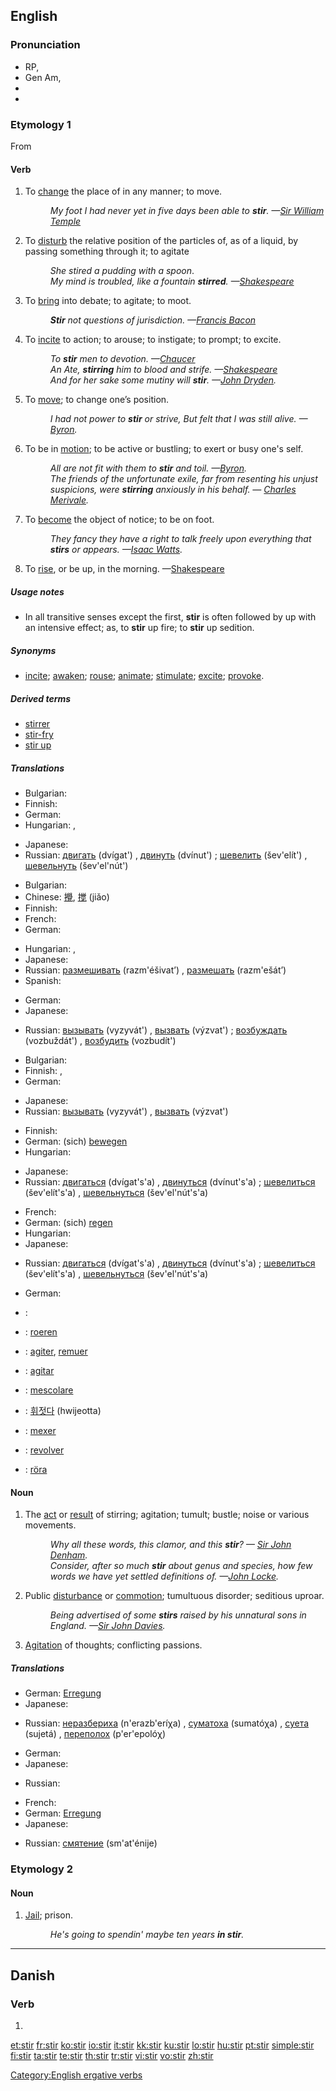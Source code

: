 ==English==

===Pronunciation===
* RP, {{IPA|/stɜː/}}
* Gen Am, {{IPA|/stɜːr/}}
* {{audio|en-us-stir.ogg|Audio (US)}}
* {{rhymes|ɜː(r)}}

===Etymology 1===
From {{etyl|ang|en}} {{term|styrian||lang=ang}}

====Verb====
{{en-verb|stir|r|ing}}

# {{transitive}} To [[change]] the place of in any manner; to move.
#: ''My foot I had never yet in five days been able to '''stir'''. —[[w:Sir William Temple|Sir William Temple]]''
# {{transitive}} To [[disturb]] the relative position of the particles of, as of a liquid, by passing something through it; to agitate
#: ''She stired a pudding with a spoon''.
#: ''My mind is troubled, like a fountain '''stirred'''. —[[w:Shakespeare|Shakespeare]]''
# {{transitive}} To [[bring]] into debate; to agitate; to moot.
#: '''''Stir''' not questions of jurisdiction. —[[w:Francis Bacon|Francis Bacon]]''
# {{transitive}} To [[incite]] to action; to arouse; to instigate; to prompt; to excite.
#: ''To '''stir''' men to devotion. —[[w:Chaucer|Chaucer]]''
#: ''An Ate, '''stirring''' him to blood and strife. —[[w:Shakespeare|Shakespeare]]''
#: ''And for her sake some mutiny will '''stir'''. —[[w:John Dryden|John Dryden]].''
# {{intransitive}} To [[move]]; to change one’s position.
#: ''I had not power to '''stir''' or strive, But felt that I was still alive. —[[w:Byron|Byron]].''
# {{intransitive}} To be in [[motion]]; to be active or bustling; to exert or busy one's self.
#: ''All are not fit with them to '''stir''' and toil. —[[w:Byron|Byron]].''
#: ''The friends of the unfortunate exile, far from resenting his unjust suspicions, were '''stirring''' anxiously in his behalf. — [[w:Charles Merivale|Charles Merivale]].''
# {{intransitive}} To [[become]] the object of notice; to be on foot.
#: ''They fancy they have a right to talk freely upon everything that '''stirs''' or appears. —[[w:Isaac Watts|Isaac Watts]].''
# {{intransitive|poetic}} To [[rise]], or be up, in the morning. —[[w:Shakespeare|Shakespeare]]

=====Usage notes=====
* In all transitive senses except the first, '''stir''' is often followed by up with an intensive effect; as, to '''stir''' up fire; to '''stir''' up sedition.

=====Synonyms=====
* {{sense|to move}} [[incite]]; [[awaken]]; [[rouse]]; [[animate]]; [[stimulate]]; [[excite]]; [[provoke]].

=====Derived terms=====
* [[stirrer]]
* [[stir-fry]]
* [[stir up]]

=====Translations=====
{{trans-top|To change the place of in any manner; to move}}
* Bulgarian: {{t+|bg|аларма|f|tr=alárma}}
* Finnish: {{t-|fi|liikuttaa}}
* German: {{t+|de|bewegen}}
* Hungarian: {{t+|hu|mozgat}}, {{t|hu|mozdít}}
{{trans-mid}}
* Japanese: {{t-|ja|動かす|tr=ugokasu}}
* Russian: [[двигать]] (dvígat') {{impf}}, [[двинуть]] (dvínut') {{pf}}; [[шевелить]] (šev'elít') {{impf}}, [[шевельнуть]] (šev'el'nút') {{pf}}
{{trans-bottom}}

{{trans-top|To disturb the relative position of the particles of}}
* Bulgarian: {{t+|bg|аларма|f|tr=alárma}}
* Chinese: [[攪]], [[搅]] (jiǎo)
* Finnish: {{t+|fi|sekoittaa}}
* French: {{t+|fr|remuer}}
* German: {{t+|de|rühren}}
{{trans-mid}}
* Hungarian: {{t+|hu|kever}}, {{t|hu|kavar}}
* Japanese: {{t|ja|掻き混ぜる|tr=kaki-mazeru}}
* Russian: [[размешивать]] (razm'éšivat’) {{impf}}, [[размешать]] (razm'ešát’) {{pf}}
* Spanish: {{t-|es|revolver}}
{{trans-bottom}}

{{trans-top|To bring into debate; to agitate; to moot}}
* German: {{t+|de|hervorrufen}}
* Japanese: {{t-|ja|扇動する|tr=sendō suru}}
{{trans-mid}}
* Russian: [[вызывать]] (vyzyvát') {{impf}}, [[вызвать]] (výzvat') {{pf}}; [[возбуждать]] (vozbuždát') {{impf}}, [[возбудить]] (vozbudít') {{pf}}
{{trans-bottom}}

{{trans-top|To incite to action; to arouse; to instigate; to prompt; to excite}}
* Bulgarian: {{t+|bg|аларма|f|tr=alárma}}
* Finnish: {{t+|fi|yllyttää}}, {{t+|fi|kiihottaa}}
* German: {{t-|de|anstacheln}}
{{trans-mid}}
* Japanese: {{t|ja|かき立てる|tr=kakitateru}}
* Russian: [[вызывать]] (vyzyvát') {{impf}}, [[вызвать]] (výzvat') {{pf}}
{{trans-bottom}}

{{trans-top|To move; to change one’s position}}
* Finnish: {{t+|fi|liikkua}}
* German: (sich) [[bewegen]]
* Hungarian: {{t+|hu|mozdul}}
{{trans-mid}}
* Japanese: {{t+|ja|動く|tr=ugoku}}
* Russian: [[двигаться]] (dvígat's'a) {{impf}}, [[двинуться]] (dvínut's'a) {{pf}}; [[шевелиться]] (šev'elít's'a) {{impf}}, [[шевельнуться]] (šev'el'nút's'a) {{pf}}
{{trans-bottom}}

{{trans-top|To be in motion}}
* French: {{t+|fr|agiter}}
* German: (sich) [[regen]]
* Hungarian: {{t+|hu|mozog}}
* Japanese: {{t|ja|動き回る|tr=ugoki-mawaru}}
{{trans-mid}}
* Russian: [[двигаться]] (dvígat's'a) {{impf}}, [[двинуться]] (dvínut's'a) {{pf}}; [[шевелиться]] (šev'elít's'a) {{impf}}, [[шевельнуться]] (šev'el'nút's'a) {{pf}}
{{trans-bottom}}

{{trans-top|To become the object of notice; to be on foot}}
* German: {{t+|de|auffallen}}
{{trans-mid}}
{{trans-bottom}}

{{trans-top|To rise, or be up, in the morning}}
{{trans-mid}}
{{trans-bottom}}

{{checktrans-top}}
* {{ttbc|Arabic}}: {{Arab|[[مزج]]}} {{unicode|(mázaja)}}
* {{ttbc|Dutch}}: [[roeren]]
* {{ttbc|French}}: [[agiter]], [[remuer]]
* {{ttbc|Ido}}: [[agitar]]
* {{ttbc|Italian}}: [[mescolare]]
{{trans-mid}}
* {{ttbc|Korean}}: [[휘젓다]] (hwijeotta)
* {{ttbc|Portuguese}}: [[mexer]]
* {{ttbc|Spanish}}: [[revolver]]
* {{ttbc|Swedish}}: [[röra]]
{{trans-bottom}}

====Noun====
{{en-noun|s|-}}

# The [[act]] or [[result]] of stirring; agitation; tumult; bustle; noise or various movements.
#: ''Why all these words, this clamor, and this '''stir'''? — [[w:Sir John Denham|Sir John Denham]].''
#: ''Consider, after so much '''stir''' about genus and species, how few words we have yet settled definitions of. —[[w:John Locke|John Locke]].''
# Public [[disturbance]] or [[commotion]]; tumultuous disorder; seditious uproar.
#: ''Being advertised of some '''stirs''' raised by his unnatural sons in England. —[[w:Sir John Davies|Sir John Davies]].''
# [[agitation|Agitation]] of thoughts; conflicting passions.

=====Translations=====
{{trans-top|The act or result of stirring}}
* German: [[Erregung]]
* Japanese: {{t|ja|撹拌|tr=kakuhan}}
{{trans-mid}}
* Russian: [[неразбериха]] (n'erazb'eríχa) {{f}}, [[суматоха]] (sumatóχa) {{f}}, [[суета]] (sujetá) {{f}}, [[переполох]] (p'er'epolóχ) {{m}}
{{trans-bottom}}

{{trans-top|Public disturbance or commotion}}
* German: {{t+|de|Aufruhr}}
* Japanese: {{t|ja|騒動|tr=sōdō}}
{{trans-mid}}
* Russian: {{t+|ru|волнения|p|tr=voln'énija}}
{{trans-bottom}}

{{trans-top|Agitation of thoughts; conflicting passions}}
* French: {{t+|fr|tumulte|m}}
* German: [[Erregung]]
* Japanese: {{t|ja|騒動|tr=sōdō}}
{{trans-mid}}
* Russian: [[смятение]] (sm'at'énije) {{n}}
{{trans-bottom}}

===Etymology 2===
{{etystub}}

====Noun====
{{en-noun|-}}

# {{slang}} [[jail|Jail]]; prison.
#: ''He's going to spendin' maybe ten years '''in stir'''.''

[[Category:English ergative verbs]]

----

==Danish==

===Verb===
{{infl|da|verb form}}

# {{form of|imperative|stirre|lang=Danish}}

[[et:stir]]
[[fr:stir]]
[[ko:stir]]
[[io:stir]]
[[it:stir]]
[[kk:stir]]
[[ku:stir]]
[[lo:stir]]
[[hu:stir]]
[[pt:stir]]
[[simple:stir]]
[[fi:stir]]
[[ta:stir]]
[[te:stir]]
[[th:stir]]
[[tr:stir]]
[[vi:stir]]
[[vo:stir]]
[[zh:stir]]